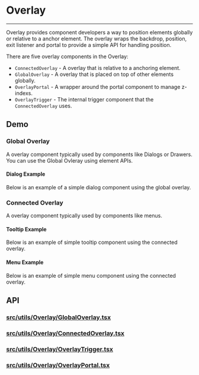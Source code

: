 
<Meta title="Docs/Utils/Overlay" />

# Overlay

---

Overlay provides component developers a way to position elements globally
or relative to a anchor element. The overlay wraps the backdrop, position, exit
listener and portal to provide a simple API for handling position.

There are five overlay components in the Overlay:

- `ConnectedOverlay` - A overlay that is relative to a anchoring element.
- `GlobalOverlay` - A overlay that is placed on top of other elements globally.
- `OverlayPortal` - A wrapper around the portal component to manage z-indexs.
- `OverlayTrigger` - The internal trigger component that the `ConnectedOverlay` uses.

## Demo

### Global Overlay
A overlay component typically used by components like Dialogs or Drawers.
You can use the Global Ovleray using element APIs.

<Canvas of={GlobalOverlayStories.ClickToOpen} sourceState="shown" />

#### Dialog Example
Below is an example of a simple dialog component using the global overlay.

<Canvas of={GlobalOverlayStories.DialogExample} sourceState="shown" />

### Connected Overlay
A overlay component typically used by components like menus.

<Canvas of={ConnectedOverlayStories.Simple} sourceState="shown" />

#### Tooltip Example
Below is an example of simple tooltip component using the connected overlay.

<Canvas of={ConnectedOverlayStories.TooltipExample} sourceState="shown" />

#### Menu Example
Below is an example of simple menu component using the connected overlay.

<Canvas of={ConnectedOverlayStories.MenuExample} sourceState="shown" />

## API
### [src/utils/Overlay/GlobalOverlay.tsx](https://github.com/reaviz/reablocks/blob/master/src/Overlay/utils/GlobalOverlay.tsx)
<Controls of={GlobalOverlayStories.DialogExample} />

### [src/utils/Overlay/ConnectedOverlay.tsx](https://github.com/reaviz/reablocks/blob/master/src/utils/Overlay/ConnectedOverlay.tsx)
<Controls of={ConnectedOverlayStories.Simple} />

### [src/utils/Overlay/OverlayTrigger.tsx](https://github.com/reaviz/reablocks/blob/master/src/utils/Overlay/OverlayTrigger.tsx)

<Controls of={OverlayTriggerStories.Simple} />

### [src/utils/Overlay/OverlayPortal.tsx](https://github.com/reaviz/reablocks/blob/master/src/utils/Overlay/OverlayPortal.tsx)

<Controls of={OverlayPortalStories.Simple} />
